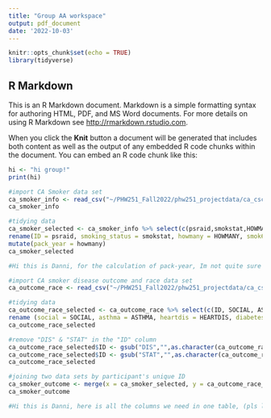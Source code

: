 ```yaml
---
title: "Group AA workspace"
output: pdf_document
date: '2022-10-03'
---
```


```r
knitr::opts_chunk$set(echo = TRUE)
library(tidyverse)
```

## R Markdown

This is an R Markdown document. Markdown is a simple formatting syntax for authoring HTML, PDF, and MS Word documents. For more details on using R Markdown see <http://rmarkdown.rstudio.com>.

When you click the **Knit** button a document will be generated that includes both content as well as the output of any embedded R code chunks within the document. You can embed an R code chunk like this:

```r
hi <- "hi group!"
print(hi)
```

```r
#import CA Smoker data set
ca_smoker_info <- read_csv("~/PHW251_Fall2022/phw251_projectdata/ca_csc_smoker_data.csv")
ca_smoker_info

#tidying data
ca_smoker_selected <- ca_smoker_info %>% select(c(psraid,smokstat,HOWMANY, SMOK6NUM, SMOK6UNI)) %>% 
rename(ID = psraid, smoking_status = smokstat, howmany = HOWMANY, smok6num = SMOK6NUM, smok6uni = SMOK6UNI) %>%
mutate(pack_year = howmany)
ca_smoker_selected

#Hi this is Danni, for the calculation of pack-year, Im not quite sure which columns' data and which equation should I use. I just put the new column there and leave it with the value of "howmany", we can discuss more about it and I'll redo the pack-year column
```

```r
#import CA smoker disease outcome and race data set
ca_outcome_race <- read_csv("~/PHW251_Fall2022/phw251_projectdata/ca_csc_outcome_race_data.csv")

#tidying data
ca_outcome_race_selected <- ca_outcome_race %>% select(c(ID, SOCIAL, ASTHMA, HEARTDIS, DIABETES, OTHMENILL, INCOME, race01, race02, race03, race04, race05, race06, race07, race08, race09, race10, race11, race12, race13,race14, race15)) %>%
rename (social = SOCIAL, asthma = ASTHMA, heartdis = HEARTDIS, diabetes = DIABETES, othmenill = OTHMENILL, income = INCOME)
ca_outcome_race_selected
```
```r
#remove "DIS" & "STAT" in the "ID" column 
ca_outcome_race_selected$ID <- gsub("DIS","",as.character(ca_outcome_race_selected$ID))
ca_outcome_race_selected$ID <- gsub("STAT","",as.character(ca_outcome_race_selected$ID))
ca_outcome_race_selected

#joining two data sets by participant's unique ID
ca_smoker_outcome <- merge(x = ca_smoker_selected, y = ca_outcome_race_selected, by = "ID")
ca_smoker_outcome

#Hi this is Danni, here is all the columns we need in one table, (pls let me know if any column needed is not here :) Also, the race part seems unclear, maybe we can summarize it in one column that including 15 races. For now, we can leave it here and I'll try how to combine all 15 race columns in one column later)
```

